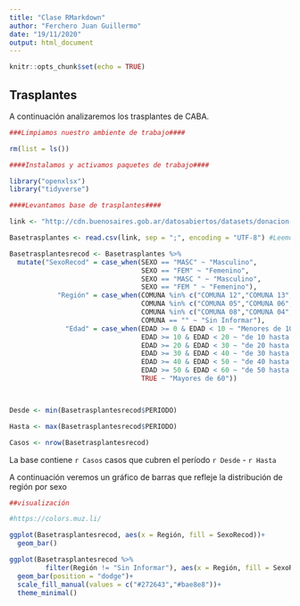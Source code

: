 ---
title: "Clase RMarkdown"
author: "Ferchero Juan Guillermo"
date: "19/11/2020"
output: html_document
---

```{r setup, include=FALSE}
knitr::opts_chunk$set(echo = TRUE)
```

## Trasplantes

A continuación analizaremos los trasplantes de CABA. 

```{r message=FALSE, warning=FALSE}

###Limpiamos nuestro ambiente de trabajo####

rm(list = ls())

####Instalamos y activamos paquetes de trabajo####

library("openxlsx")
library("tidyverse")

####Levantamos base de trasplantes####

link <- "http://cdn.buenosaires.gob.ar/datosabiertos/datasets/donacion-y-trasplante-de-organos-y-tejidos-en-la-ciudad-de-buenos-aires/trasplantes.csv"

Basetrasplantes <- read.csv(link, sep = ";", encoding = "UTF-8") #Leemos datos desde link

Basetrasplantesrecod <- Basetrasplantes %>% 
  mutate("SexoRecod" = case_when(SEXO == "MASC" ~ "Masculino",
                                 SEXO == "FEM" ~ "Femenino",
                                 SEXO == "MASC " ~ "Masculino",
                                 SEXO == "FEM " ~ "Femenino"),
            "Región" = case_when(COMUNA %in% c("COMUNA 12","COMUNA 13","COMUNA 14","COMUNA 02") ~ "Norte",
                                 COMUNA %in% c("COMUNA 05","COMUNA 06","COMUNA 07","COMUNA 10","COMUNA 11","COMUNA 15","COMUNA 01","COMUNA 03") ~ "Centro",
                                 COMUNA %in% c("COMUNA 08","COMUNA 04","COMUNA 09") ~ "Sur",
                                 COMUNA == "" ~ "Sin Informar"),
              "Edad" = case_when(EDAD >= 0 & EDAD < 10 ~ "Menores de 10",
                                 EDAD >= 10 & EDAD < 20 ~ "de 10 hasta 20",
                                 EDAD >= 20 & EDAD < 30 ~ "de 20 hasta 30",
                                 EDAD >= 30 & EDAD < 40 ~ "de 30 hasta 40",
                                 EDAD >= 40 & EDAD < 50 ~ "de 40 hasta 50",
                                 EDAD >= 50 & EDAD < 60 ~ "de 50 hasta 60",
                                 TRUE ~ "Mayores de 60"))



Desde <- min(Basetrasplantesrecod$PERIODO)

Hasta <- max(Basetrasplantesrecod$PERIODO)

Casos <- nrow(Basetrasplantesrecod)


```


La base contiene `r Casos` casos que cubren el período `r Desde` - `r Hasta`

A continuación veremos un gráfico de barras que refleje la distribución de región por sexo


```{r}
##visualización

#https://colors.muz.li/

ggplot(Basetrasplantesrecod, aes(x = Región, fill = SexoRecod))+
  geom_bar()

ggplot(Basetrasplantesrecod %>% 
         filter(Región != "Sin Informar"), aes(x = Región, fill = SexoRecod))+
  geom_bar(position = "dodge")+
  scale_fill_manual(values = c("#272643","#bae8e8"))+
  theme_minimal()


```







